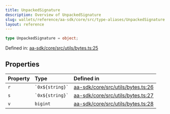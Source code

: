 ```yaml
---
title: UnpackedSignature
description: Overview of UnpackedSignature
slug: wallets/reference/aa-sdk/core/src/type-aliases/UnpackedSignature
layout: reference
---
```


```ts
type UnpackedSignature = object;
```

Defined in: [aa-sdk/core/src/utils/bytes.ts:25](https://github.com/alchemyplatform/aa-sdk/blob/49e74eee8606f480b200b4612d00d950da8a8742/aa-sdk/core/src/utils/bytes.ts#L25)

## Properties

| Property         | Type                | Defined in                                                                                                                                                      |
| :--------------- | :------------------ | :-------------------------------------------------------------------------------------------------------------------------------------------------------------- |
| <a id="r" /> `r` | `` `0x${string}` `` | [aa-sdk/core/src/utils/bytes.ts:26](https://github.com/alchemyplatform/aa-sdk/blob/49e74eee8606f480b200b4612d00d950da8a8742/aa-sdk/core/src/utils/bytes.ts#L26) |
| <a id="s" /> `s` | `` `0x${string}` `` | [aa-sdk/core/src/utils/bytes.ts:27](https://github.com/alchemyplatform/aa-sdk/blob/49e74eee8606f480b200b4612d00d950da8a8742/aa-sdk/core/src/utils/bytes.ts#L27) |
| <a id="v" /> `v` | `bigint`            | [aa-sdk/core/src/utils/bytes.ts:28](https://github.com/alchemyplatform/aa-sdk/blob/49e74eee8606f480b200b4612d00d950da8a8742/aa-sdk/core/src/utils/bytes.ts#L28) |
